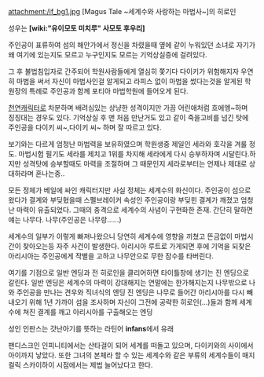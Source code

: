 attachment:/if_bg1.jpg
[Magus Tale ~세계수와 사랑하는 마법사~]의 히로인

성우는 '''[wiki:"유이모토 미치루" 사모토 후우리]'''

주인공이 표류하여 섬의 해안가에서 정신을 차렸을때 옆에 같이 누워있던 소녀로 자기가 왜 여기에 있는지도 모르고 누구인지도 모르는 기억상실증에 걸려있다.

그 후 불법침입자로 간주되어 학원사람들에게 열심히 쫓기다 다이키가 위험해지자 우연히 마법을 써서 자신이 마법사인걸 알게되고 라피스 없이 마법을 썼다는것을 알게된 학원장의 특례로 주인공과 함께 포티아 마법학원에 들어오게 된다.

[[천연]]캐릭터로 차분하며 배려심있는 상냥한 성격이지만 가끔 어린애처럼 흐에엥~하며 징징대는 경우도 있다. 기억상실 후 맨 처음 만난거도 있고 같이 죽을고비를 넘긴 탓에 주인공을 다이키 씨~,다이키 씨~ 하며 잘 따르고 있다.

보기와는 다르게 엄청난 마법력을 보유하였으며 학원생중 제일인 세라와 호각을 겨룰 정도. 마법시험 필기도 세라를 제치고 1위를 차지해 세라에게 다시 승부하자며 시달린다.하지만 성격탓에 승부할때도 마력을 조절하며 그 때문인지 세라로부터는 언제나 제대로 상대하라며 혼나는중..

모든 정체가 베일에 싸인 캐릭터지만 사실 정체는 세계수의 화신이다. 주인공이 섬으로 왔다가 결계와 부딪혔을때 스펠브레이커 속성인 주인공이랑 부딪힌 결계가 깨졌고 엄청난 마력이 유출되었다. 그때의 충격으로 세계수의 사념이 구현화한 존재. 간단히 말하면 얘는 나무다. 나무(주인공은 나무랑……)

세계수의 일부가 이렇게 빠져나왔으니 당연히 세계수에 영향을 끼쳤고 뜬금없이 마법시간이 찾아오는등 자주 사건이 발생한다. 아리시아 루트로 가게되면 후에 기억을 되찾은 아리시아는 주인공에게 작별을 고하고 나무안으로 무한 잠수를 타버린다. 

여기를 기점으로 일반 엔딩과 전 히로인을 클리어하면 타이틀창에 생기는 진 엔딩으로 갈린다.
일반 엔딩은 세계수의 마력이 강대해지는 연말에는 한가해지는지 나무밖으로 나와 주인공을 만나는 견우와 직녀식의 엔딩
진 엔딩은 나무로 들어간 아리시아를 다시 빼내오기 위해 1년 가까이 섬을 조사하며 자신이 그전에 공략한 히로인(...)들과 함께 세계수에 쳐진 결계를 깨고 아리시아를 구출해오는 엔딩




성인 인판스는 갓난아기를 뜻하는 라틴어 '''infans'''에서 유래


팬디스크인 인피니티에서는 산타걸이 되어 세계를 떠돌고 있으며, 다이키와의 사이에서 아이까지 낳았다. 또한 그녀의 본체라 할 수 있는 세계수와 같은 부류의 세계수들이 매지컬릭 스카이하이 시점에서는 제법 늘어났다고 한다.
 
